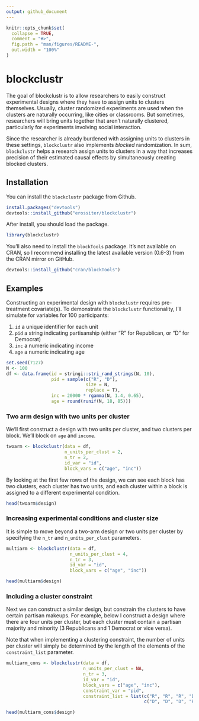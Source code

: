 ```yaml
---
output: github_document
---
```


<!-- README.md is generated from README.Rmd. Please edit that file -->

```r
knitr::opts_chunk$set(
  collapse = TRUE,
  comment = "#>",
  fig.path = "man/figures/README-",
  out.width = "100%"
)
```

# blockclustr

The goal of blockclustr is to allow researchers to easily construct experimental designs where they have to assign units to clusters themselves.  Usually, cluster randomized experiments are used when the clusters are naturally occurring, like cities or classrooms.  But sometimes, researchers will bring units together that aren't naturally clustered, particularly for experiments involving social interaction.

Since the researcher is already burdened with assigning units to clusters in these settings, `blockclustr` also implements *blocked* randomization.  In sum, `blockclustr` helps a research assign units to clusters in a way that increases precision of their estimated causal effects by simultaneously creating blocked clusters.  


## Installation

You can install the `blockclustr` package from Github.

```r
install.packages("devtools")
devtools::install_github("erossiter/blockclustr")
```

After install, you should load the package.

```r
library(blockclustr)
```

You'll also need to install the `blockTools` package.  It's not available on CRAN, so I recommend installing the latest available version (0.6-3) from the CRAN mirror on GitHub. 

```r
devtools::install_github("cran/blockTools")
```


## Examples

Constructing an experimental design with `blockclustr` requires pre-treatment covariate(s).  To demonstrate the `blockclustr` functionality, I'll simulate for variables for 100 participants:

1. `id` a unique identifier for each unit
2. `pid` a string indicating partisanship (either "R" for Republican, or "D" for Democrat)
3. `inc` a numeric indicating income
4. `age` a numeric indicating age

```r
set.seed(7127)
N <- 100
df <- data.frame(id = stringi::stri_rand_strings(N, 10),
                 pid = sample(c("R", "D"),
                              size = N,
                              replace = T),
                 inc = 20000 * rgamma(N, 1.4, 0.65),
                 age = round(runif(N, 18, 85)))

```

### Two arm design with two units per cluster

We'll first construct a design with two units per cluster, and two clusters per block.  We'll block on `age` and `income`.

```r
twoarm <- blockclustr(data = df,
                      n_units_per_clust = 2,
                      n_tr = 2,
                      id_var = "id",
                      block_vars = c("age", "inc"))
```

By looking at the first few rows of the design, we can see each block has two clusters, each cluster has two units, and each cluster within a block is assigned to a different experimental condition.

```r
head(twoarm$design)
```


### Increasing experimental conditions and cluster size

It is simple to move beyond a two-arm design or two units per cluster by specifying the `n_tr` and `n_units_per_clust` parameters.

```r
multiarm <- blockclustr(data = df,
                        n_units_per_clust = 4,
                        n_tr = 3,
                        id_var = "id",
                        block_vars = c("age", "inc"))

head(multiarm$design)
```


### Including a cluster constraint

Next we can construct a similar design, but constrain the clusters to have certain partisan makeups.  For example, below I construct a design where there are four units per cluster, but each cluster must contain a partisan majority and minority (3 Republicans and 1 Democrat or vice versa).

Note that when implementing a clustering constraint, the number of units per cluster will simply be determined by the length of the elements of the `constraint_list` parameter.  

```r
multiarm_cons <- blockclustr(data = df,
                             n_units_per_clust = NA,
                             n_tr = 3,
                             id_var = "id",
                             block_vars = c("age", "inc"),
                             constraint_var = "pid",
                             constraint_list = list(c("R", "R", "R", "D"),
                                                    c("D", "D", "D", "R")))

head(multiarm_cons$design)
```

